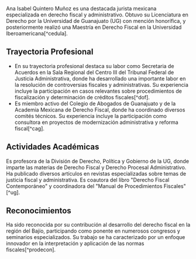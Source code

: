 Ana Isabel Quintero Muñoz es una destacada jurista mexicana especializada en derecho fiscal y administrativo. Obtuvo su Licenciatura en Derecho por la Universidad de Guanajuato (UG) con mención honorífica, y posteriormente realizó una Maestría en Derecho Fiscal en la Universidad Iberoamericana[^cedula].

## Trayectoria Profesional

- En su trayectoria profesional destaca su labor como Secretaria de Acuerdos en la Sala Regional del Centro III del Tribunal Federal de Justicia Administrativa, donde ha desarrollado una importante labor en la resolución de controversias fiscales y administrativas. Su experiencia incluye la participación en casos relevantes sobre procedimientos de fiscalización y determinación de créditos fiscales[^dof].
- Es miembro activo del Colegio de Abogados de Guanajuato y de la Academia Mexicana de Derecho Fiscal, donde ha coordinado diversos comités técnicos. Su experiencia incluye la participación como consultora en proyectos de modernización administrativa y reforma fiscal[^cag].

## Actividades Académicas

Es profesora de la División de Derecho, Política y Gobierno de la UG, donde imparte las materias de Derecho Fiscal y Derecho Procesal Administrativo. Ha publicado diversos artículos en revistas especializadas sobre temas de justicia fiscal y administrativa. Es coautora del libro "Derecho Fiscal Contemporáneo" y coordinadora del "Manual de Procedimientos Fiscales"[^ug].

## Reconocimientos

Ha sido reconocida por su contribución al desarrollo del derecho fiscal en la región del Bajío, participando como ponente en numerosos congresos y seminarios especializados. Su trabajo se ha caracterizado por un enfoque innovador en la interpretación y aplicación de las normas fiscales[^prodecon].
